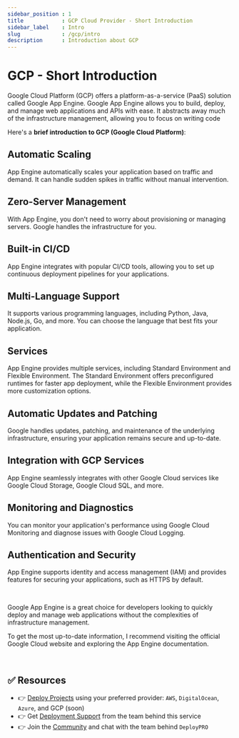 ```yaml
---
sidebar_position : 1
title            : GCP Cloud Provider - Short Introduction 
sidebar_label    : Intro
slug             : /gcp/intro
description      : Introduction about GCP
---
```


# GCP - Short Introduction

Google Cloud Platform (GCP) offers a platform-as-a-service (PaaS) solution called Google App Engine. Google App Engine allows you to build, deploy, and manage web applications and APIs with ease. 
It abstracts away much of the infrastructure management, allowing you to focus on writing code

Here's a **brief introduction to GCP (Google Cloud Platform)**:

## Automatic Scaling

App Engine automatically scales your application based on traffic and demand. It can handle sudden spikes in traffic without manual intervention.

## Zero-Server Management

With App Engine, you don't need to worry about provisioning or managing servers. Google handles the infrastructure for you.

## Built-in CI/CD

App Engine integrates with popular CI/CD tools, allowing you to set up continuous deployment pipelines for your applications.

## Multi-Language Support

It supports various programming languages, including Python, Java, Node.js, Go, and more. You can choose the language that best fits your application.

## Services

App Engine provides multiple services, including Standard Environment and Flexible Environment. 
The Standard Environment offers preconfigured runtimes for faster app deployment, while the Flexible Environment provides more customization options.

## Automatic Updates and Patching

Google handles updates, patching, and maintenance of the underlying infrastructure, ensuring your application remains secure and up-to-date.

## Integration with GCP Services

App Engine seamlessly integrates with other Google Cloud services like Google Cloud Storage, Google Cloud SQL, and more.

## Monitoring and Diagnostics

You can monitor your application's performance using Google Cloud Monitoring and diagnose issues with Google Cloud Logging.

## Authentication and Security

App Engine supports identity and access management (IAM) and provides features for securing your applications, such as HTTPS by default.

<br />

Google App Engine is a great choice for developers looking to quickly deploy and manage web applications without the complexities of infrastructure management.

To get the most up-to-date information, I recommend visiting the official Google Cloud website and exploring the App Engine documentation.

<br />

## ✅ Resources

- 👉 [Deploy Projects](https://deploypro.dev/) using your preferred provider: `AWS`, `DigitalOcean`, `Azure`, and GCP (soon)
- 👉 Get [Deployment Support](https://deploypro.dev/support/) from the team behind this service
- 👉 Join the [Community](https://discord.gg/qQhjQZhnur) and chat with the team behind `DeployPRO`
